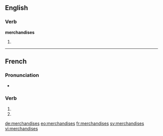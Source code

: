 {{also|merchandisés}}
==English==

===Verb===
'''merchandises'''

# {{third-person singular of|merchandise}}

----

==French==

===Pronunciation===
* {{homophones|merchandise|merchandisent}}

===Verb===
{{fr-verb-form}}

# {{conjugation of|merchandiser||2|s|pres|ind|lang=fr}}
# {{conjugation of|merchandiser||2|s|pres|sub|lang=fr}}

[[de:merchandises]]
[[eo:merchandises]]
[[fr:merchandises]]
[[sv:merchandises]]
[[vi:merchandises]]